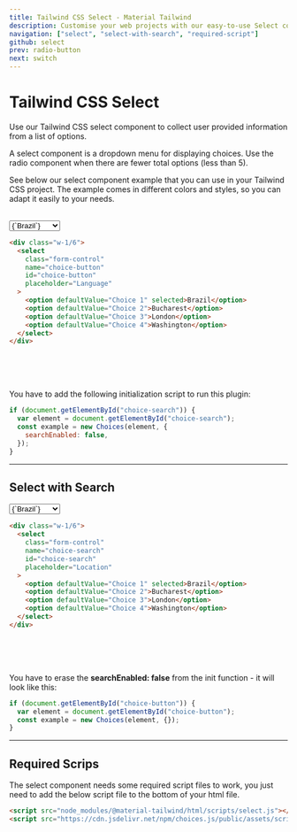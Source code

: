 ```yaml
---
title: Tailwind CSS Select - Material Tailwind
description: Customise your web projects with our easy-to-use Select component for Tailwind CSS using Material Design guidelines.
navigation: ["select", "select-with-search", "required-script"]
github: select
prev: radio-button
next: switch
---
```


# Tailwind CSS Select

Use our Tailwind CSS select component to collect user provided information from a list of options.

A select component is a dropdown menu for displaying choices. Use the radio component when there are fewer total options (less than 5).

See below our select component example that you can use in your Tailwind CSS project. The example comes in different colors and styles, so you can adapt it easily to your needs.

<br />
<ComponentDemo id="select">
  <div className="w-1/3">
    <select
      className="form-control"
      name="choice-button"
      id="choice-button"
      placeholder="Language"
    >
      <option defaultValue="Choice 1" selected>
        {`Brazil`}
      </option>
      <option defaultValue="Choice 2">Bucharest</option>
      <option defaultValue="Choice 3">London</option>
      <option defaultValue="Choice 4">Washington</option>
    </select>
  </div>
</ComponentDemo>

```html showLineNumbers
<div class="w-1/6">
  <select
    class="form-control"
    name="choice-button"
    id="choice-button"
    placeholder="Language"
  >
    <option defaultValue="Choice 1" selected>Brazil</option>
    <option defaultValue="Choice 2">Bucharest</option>
    <option defaultValue="Choice 3">London</option>
    <option defaultValue="Choice 4">Washington</option>
  </select>
</div>
```

<br />
<br />
<br />

You have to add the following initialization script to run this plugin:

```js showLineNumbers
if (document.getElementById("choice-search")) {
  var element = document.getElementById("choice-search");
  const example = new Choices(element, {
    searchEnabled: false,
  });
}
```

---

## Select with Search

<ComponentDemo id="select with search">
  <div className="w-1/3">
    <select
      className="form-control"
      name="choice-search"
      id="choice-search"
      placeholder="Location"
    >
      <option defaultValue="Choice 1" selected>
        {`Brazil`}
      </option>
      <option defaultValue="Choice 2">Bucharest</option>
      <option defaultValue="Choice 3">London</option>
      <option defaultValue="Choice 4">Washington</option>
    </select>
  </div>
</ComponentDemo>

```html showLineNumbers
<div class="w-1/6">
  <select
    class="form-control"
    name="choice-search"
    id="choice-search"
    placeholder="Location"
  >
    <option defaultValue="Choice 1" selected>Brazil</option>
    <option defaultValue="Choice 2">Bucharest</option>
    <option defaultValue="Choice 3">London</option>
    <option defaultValue="Choice 4">Washington</option>
  </select>
</div>
```

<br />
<br />
<br />

You have to erase the **searchEnabled: false** from the init function - it will look like this:

```js showLineNumbers
if (document.getElementById("choice-button")) {
  var element = document.getElementById("choice-button");
  const example = new Choices(element, {});
}
```

---

## Required Scrips

<span id="required-script" className="scroll-mt-56" />

The select component needs some required script files to work, you just need to add the below script file to the bottom of your html file.

```html showLineNumbers
<script src="node_modules/@material-tailwind/html/scripts/select.js"></script>
<script src="https://cdn.jsdelivr.net/npm/choices.js/public/assets/scripts/choices.min.js"></script>
```
